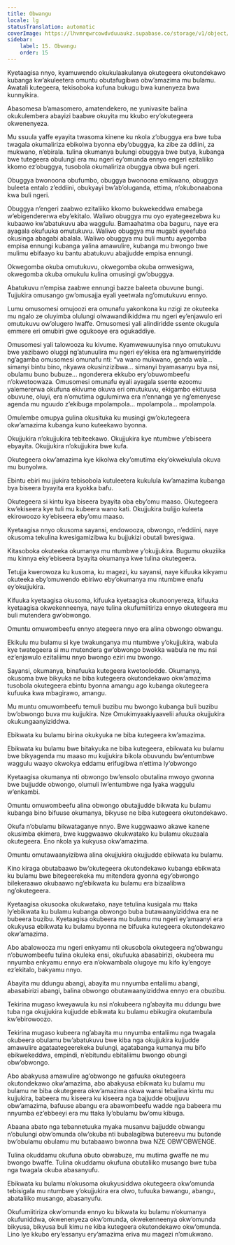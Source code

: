 ```yaml
---
title: Obwangu
locale: lg
statusTranslation: automatic
coverImage: https://lhvmrqwrcowdvduuaukz.supabase.co/storage/v1/object/public/strapi-uploads/small_cover-educacion-fundamental.webp-2d51a7828a2b1309555be27f7e2a61a0.webp
sidebar:
    label: 15. Obwangu
    order: 15
---
```

Kyetaagisa nnyo, kyamuwendo okukulaakulanya okutegeera okutondekawo kubanga kw’akuleetera omuntu obutafugibwa obw’amazima mu bulamu. Awatali kutegeera, tekisoboka kufuna bukugu bwa kunenyeza bwa kunnyikira.

Abasomesa b’amasomero, amatendekero, ne yunivasite balina okukulembera abayizi baabwe okuyita mu kkubo ery’okutegeera okwenenyeza.

Mu ssuula yaffe eyayita twasoma kinene ku nkola z’obuggya era bwe tuba twagala okumaliriza ebikolwa byonna eby’obuggya, ka zibe za ddiini, za mukwano, n’ebirala. tulina okumanya bulungi obuggya bwe butya, kubanga bwe tutegeera obulungi era mu ngeri ey’omunda ennyo engeri ezitaliiko kkomo ez’obuggya, tusobola okumaliriza obuggya obwa buli ngeri.

Obuggya bwonoona obufumbo, obuggya bwonoona emikwano, obuggya buleeta entalo z’eddiini, obukyayi bw’ab’oluganda, ettima, n’okubonaabona kwa buli ngeri.

Obuggya n’engeri zaabwo ezitaliiko kkomo bukwekeddwa emabega w’ebigendererwa eby’ekitalo. Waliwo obuggya mu oyo eyategeezebwa ku kubaawo kw’abatukuvu aba waggulu. Bamaahatma oba baguru, naye era ayagala okufuuka omutukuvu. Waliwo obuggya mu mugabi eyeefuba okusinga abagabi abalala. Waliwo obuggya mu buli muntu ayegomba empisa ennungi kubanga yalina amawulire, kubanga mu bwongo bwe mulimu ebifaayo ku bantu abatukuvu abajjudde empisa ennungi.

Okwegomba okuba omutukuvu, okwegomba okuba omwesigwa, okwegomba okuba omukulu kulina omusingi gw’obuggya.

Abatukuvu n’empisa zaabwe ennungi bazze baleeta obuvune bungi. Tujjukira omusango gw’omusajja eyali yeetwala ng’omutukuvu ennyo.

Lumu omusomesi omujoozi era omunafu yakonkona ku nzigi ze okuteeka mu ngalo ze oluyimba olulungi olwawandiikiddwa mu ngeri ey’enjawulo eri omutukuvu ow’olugero lwaffe. Omusomesi yali alindiridde ssente okugula emmere eri omubiri gwe ogukooye era ogukaddiye.

Omusomesi yali talowooza ku kivume. Kyamwewuunyisa nnyo omutukuvu bwe yazibawo oluggi ng’atunuulira mu ngeri ey’ekisa era ng’amwenyiridde ng’agamba omusomesi omunafu nti: “va wano mukwano, genda wala... simanyi bintu bino, nkyawa okusinzizibwa... simanyi byamasanyu bya nsi, obulamu buno bubuze... ngonderera ekkubo ery’obuwombeefu n’okwetoowaza. Omusomesi omunafu eyali ayagala ssente ezoomu yalemererwa okufuna ekivume okuva eri omutukuvu, ekigambo ekituusa obuvune, oluyi, era n’omutima ogulumirwa era n’ennanga ye ng’emenyese agenda mu nguudo z’ekibuga mpolampola... mpolampola... mpolampola.

Omulembe omupya gulina okusituka ku musingi gw’okutegeera okw’amazima kubanga kuno kuteekawo byonna.

Okujjukira n’okujjukira tebiteekawo. Okujjukira kye ntumbwe y’ebiseera ebyayita. Okujjukira n’okujjukira bwe kufa.

Okutegeera okw’amazima kye kikolwa eky’omutima eky’okwekulula okuva mu bunyolwa.

Ebintu ebiri mu jjukira tebisobola kutuleetera kukulula kw’amazima kubanga bya biseera byayita era kyokka bafu.

Okutegeera si kintu kya biseera byayita oba eby’omu maaso. Okutegeera kw’ekiseera kye tuli mu kubeera wano kati. Okujjukira bulijjo kuleeta ekirowoozo ky’ebiseera eby’omu maaso.

Kyetaagisa nnyo okusoma sayansi, endowooza, obwongo, n’eddiini, naye okusoma tekulina kwesigamizibwa ku bujjukizi obutali bwesigwa.

Kitasoboka okuteeka okumanya mu ntumbwe y’okujjukira. Bugumu okuziika mu kinnya eky’ebiseera byayita okumanya kwe tulina okutegeera.

Tetujja kwerowoza ku kusoma, ku magezi, ku sayansi, naye kifuuka kikyamu okuteeka eby’omuwendo ebiriwo eby’okumanya mu ntumbwe enafu ey’okujjukira.

Kifuuka kyetaagisa okusoma, kifuuka kyetaagisa okunoonyereza, kifuuka kyetaagisa okwekenneenya, naye tulina okufumiitiriza ennyo okutegeera mu buli mutendera gw’obwongo.

Omuntu omuwombeefu ennyo ategeera nnyo era alina obwongo obwangu.

Ekikulu mu bulamu si kye twakunganya mu ntumbwe y’okujjukira, wabula kye twategeera si mu mutendera gw’obwongo bwokka wabula ne mu nsi ez’enjawulo ezitaliimu nnyo bwongo eziri mu bwongo.

Sayansi, okumanya, binafuuka kutegeera kwetoolodde. Okumanya, okusoma bwe bikyuka ne biba kutegeera okutondekawo okw’amazima tusobola okutegeera ebintu byonna amangu ago kubanga okutegeera kufuuka kwa mbagirawo, amangu.

Mu muntu omuwombeefu temuli buzibu mu bwongo kubanga buli buzibu bw’obwongo buva mu kujjukira. Nze Omukimyaakiyaavelii afuuka okujjukira okukungaanyiziddwa.

Ebikwata ku bulamu birina okukyuka ne biba kutegeera kw’amazima.

Ebikwata ku bulamu bwe bitakyuka ne biba kutegeera, ebikwata ku bulamu bwe bikyagenda mu maaso mu kujjukira bikola obuvundu bw’entumbwe waggulu waayo okwokya eddamu erifugibwa n’ettima ly’obwongo

Kyetaagisa okumanya nti obwongo bw’ensolo obutalina mwoyo gwonna bwe bujjudde obwongo, olumuli lw’entumbwe nga lyaka waggulu w’enkambi.

Omuntu omuwombeefu alina obwongo obutajjudde bikwata ku bulamu kubanga bino bifuuse okumanya, bikyuse ne biba kutegeera okutondekawo.

Okufa n’obulamu bikwataganye nnyo. Bwe kuggwaawo akawe kanene okusimba ekimera, bwe kuggwaawo okukwatako ku bulamu okuzaala okutegeera. Eno nkola ya kukyusa okw’amazima.

Omuntu omutawaanyizibwa alina okujjukira okujjudde ebikwata ku bulamu.

Kino kiraga obutabaawo bw’okutegeera okutondekawo kubanga ebikwata ku bulamu bwe bitegeerekeka mu mitendera gyonna egy’obwongo bilekeraawo okubaawo ng’ebikwata ku bulamu era bizaalibwa ng’okutegeera.

Kyetaagisa okusooka okukwatako, naye tetulina kusigala mu ttaka ly’ebikwata ku bulamu kubanga obwongo buba butawaanyiziddwa era ne bubeera buzibu. Kyetaagisa okubeera mu bulamu mu ngeri ey’amaanyi era okukyusa ebikwata ku bulamu byonna ne bifuuka kutegeera okutondekawo okw’amazima.

Abo abalowooza mu ngeri enkyamu nti okusobola okutegeera ng’obwangu n’obuwombeefu tulina okuleka ensi, okufuuka abasabirizi, okubeera mu nnyumba enkyamu ennyo era n’okwambala olugoye mu kifo ky’engoye ez’ekitalo, bakyamu nnyo.

Abayita mu ddungu abangi, abayita mu nnyumba entaliimu abangi, abasabirizi abangi, balina obwongo obutawaanyiziddwa ennyo era obuzibu.

Tekirina mugaso kweyawula ku nsi n’okubeera ng’abayita mu ddungu bwe tuba nga okujjukira kujjudde ebikwata ku bulamu ebikugira okutambula kw’ebirowoozo.

Tekirina mugaso kubeera ng’abayita mu nnyumba entaliimu nga twagala okubeera obulamu bw’abatukuvu bwe kiba nga okujjukira kujjudde amawulire agataategeerekeka bulungi, agatabanga kumanya mu bifo ebikwekeddwa, empindi, n’ebitundu ebitaliimu bwongo obungi obw’obwongo.

Abo abakyusa amawulire ag’obwongo ne gafuuka okutegeera okutondekawo okw’amazima, abo abakyusa ebikwata ku bulamu mu bulamu ne biba okutegeera okw’amazima okwa wansi tebalina kintu mu kujjukira, babeera mu kiseera ku kiseera nga bajjudde obujjuvu obw’amazima, bafuuse abangu era abawombeefu wadde nga babeera mu nnyumba ez’ebbeeyi era mu ttaka ly’obulamu bw’omu kibuga.

Abaana abato nga tebannetuuka myaka musanvu bajjudde obwangu n’obulungi obw’omunda olw’okuba nti bubalagibwa butereevu mu butonde bw’obulamu obulamu mu butabaawo bwonna bwa NZE OBW’OBWENGE.

Tulina okuddamu okufuna obuto obwabuze, mu mutima gwaffe ne mu bwongo bwaffe. Tulina okuddamu okufuna obutaliiko musango bwe tuba nga twagala okuba abasanyufu.

Ebikwata ku bulamu n’okusoma okukyusiddwa okutegeera okw’omunda tebisigala mu ntumbwe y’okujjukira era olwo, tufuuka bawangu, abangu, abataliiko musango, abasanyufu.

Okufumiitiriza okw’omunda ennyo ku bikwata ku bulamu n’okumanya okufuniddwa, okwenenyeza okw’omunda, okwekenneenya okw’omunda bikyusa, bikyusa buli kimu ne kiba kutegeera okutondekawo okw’omunda. Lino lye kkubo ery’essanyu ery’amazima eriva mu magezi n’omukwano.


